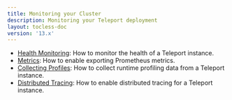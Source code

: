 ```yaml
---
title: Monitoring your Cluster
description: Monitoring your Teleport deployment
layout: tocless-doc
version: '13.x'
---
```


- [Health Monitoring](/ver/13.x/management/diagnostics/monitoring): How to monitor the health of a Teleport instance.
- [Metrics](/ver/13.x/management/diagnostics/metrics): How to enable exporting Prometheus metrics.
- [Collecting Profiles](/ver/13.x/management/diagnostics/profiles): How to collect runtime profiling data from a Teleport instance.
- [Distributed Tracing](/ver/13.x/management/diagnostics/tracing): How to enable distributed tracing for a Teleport instance.

